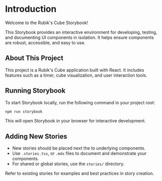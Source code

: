 # Introduction

Welcome to the Rubik's Cube Storybook!

This Storybook provides an interactive environment for developing, testing, and documenting UI components in isolation.
It helps ensure components are robust, accessible, and easy to use.

## About This Project

This project is a Rubik's Cube application built with React.
It includes features such as a timer, cube visualization, and user interaction tools.

## Running Storybook

To start Storybook locally, run the following command in your project root:

```bash
npm run storybook
```

This will open Storybook in your browser for interactive development.

## Adding New Stories

- New stories should be placed next the to underlying components.
- Use `.stories.tsx`, or `.mdx` files to document and demonstrate your components.
- For shared or global stories, use the `stories/` directory.

Refer to existing stories for examples and best practices in story creation.
